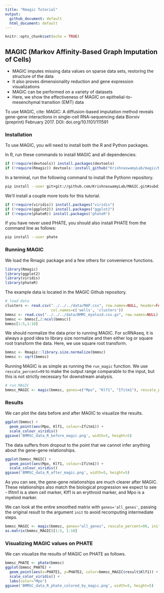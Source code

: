 ```yaml
---
title: "Rmagic Tutorial"
output: 
  github_document: default
  html_document: default
---
```


<!-- README.md is generated from README.Rmd. Please edit that file -->

```r
knitr::opts_chunk$set(echo = TRUE)
```

## MAGIC (Markov Affinity-Based Graph Imputation of Cells)

* MAGIC imputes missing data values on sparse data sets, restoring the structure of the data
* It also proves dimensionality reduction and gene expression visualizations
* MAGIC can be performed on a variety of datasets
* Here, we show the effectiveness of MAGIC on epithelial-to-mesenchymal transition (EMT) data

To use MAGIC, cite:
MAGIC: A diffusion-based imputation method reveals gene-gene interactions in single-cell RNA-sequencing data
Biorxiv (preprint) February 2017. DOI: doi.org/10.1101/111591

### Installation

To use MAGIC, you will need to install both the R and Python packages.

In R, run these commands to install MAGIC and all dependencies:

```r
if (!require(devtools)) install.packages(devtools)
if (!require(Rmagic)) devtools::install_github("KrishnaswamyLab/magic/R")
```

In a terminal, run the following command to install the Pythonn repository.

```bash
pip install --user git+git://github.com/KrishnaswamyLab/MAGIC.git#subdirectory=python
```

We'll install a couple more tools for this tutorial.

```r
if (!require(viridis)) install.packages("viridis")
if (!require(ggplot2)) install.packages("ggplot2")
if (!require(phateR)) install.packages("phateR")
```

If you have never used PHATE, you should also install PHATE from the command line as follows:

```bash
pip install --user phate
```

### Running MAGIC

We load the Rmagic package and a few others for convenience functions.

```r
library(Rmagic)
library(ggplot2)
library(viridis)
library(phateR)
```

The example data is located in the MAGIC Github repository.

```r
# load data
clusters <- read.csv("../../../data/MAP.csv", row.names=NULL, header=FALSE,
                     col.names=c('wells', 'clusters'))
bmmsc <- read.csv("../../../data/BMMC_myeloid.csv.gz", row.names=NULL)
bmmsc <- bmmsc[,2:ncol(bmmsc)]
bmmsc[1:5,1:10]
```

We should normalize the data prior to running MAGIC. For scRNAseq, it is always a good idea to library size normalize and then either log or square root transform the data. Here, we use square root transform.

```r
bmmsc <- Rmagic::library.size.normalize(bmmsc)
bmmsc <- sqrt(bmmsc)
```

Running MAGIC is as simple as running the `run_magic` function. We use `rescale_percent=99` to make the output range comparable to the input, but this is not strictly necessary for downstream analysis.

```r
# run MAGIC
bmmsc_MAGIC <- magic(bmmsc, genes=c("Mpo", "Klf1", "Ifitm1"), rescale_percent=99)
```

### Results

We can plot the data before and after MAGIC to visualize the results.

```r
ggplot(bmmsc) +
  geom_point(aes(Mpo, Klf1, colour=Ifitm1)) + 
  scale_colour_viridis()
ggsave('BMMSC_data_R_before_magic.png', width=5, height=5)
```

The data suffers from dropout to the point that we cannot infer anything about the gene-gene relationships.

```r
ggplot(bmmsc_MAGIC) +
  geom_point(aes(Mpo, Klf1, colour=Ifitm1)) + 
  scale_colour_viridis()
ggsave('BMMSC_data_R_after_magic.png', width=5, height=5)
```

As you can see, the gene-gene relationships are much clearer after MAGIC. These relationships also match the biological progression we expect to see - Ifitm1 is a stem cell marker, Klf1 is an erythroid marker, and Mpo is a myeloid marker.

We can look at the entire smoothed matrix with `genes='all_genes'`, passing the original result to the argument `init` to avoid recomputing intermediate steps.

```r
bmmsc_MAGIC <- magic(bmmsc, genes="all_genes", rescale_percent=99, init=bmmsc_MAGIC)
as.matrix(bmmsc_MAGIC)[1:5, 1:10]
```


### Visualizing MAGIC values on PHATE

We can visualize the results of MAGIC on PHATE as follows.

```r
bmmsc_PHATE <- phate(bmmsc)
ggplot(bmmsc_PHATE) +
  geom_point(aes(x=PHATE1, y=PHATE2, color=bmmsc_MAGIC$result$Klf1)) +
  scale_color_viridis() +
  labs(color="Mpo")
ggsave('BMMSC_data_R_phate_colored_by_magic.png', width=5, height=5)
```

